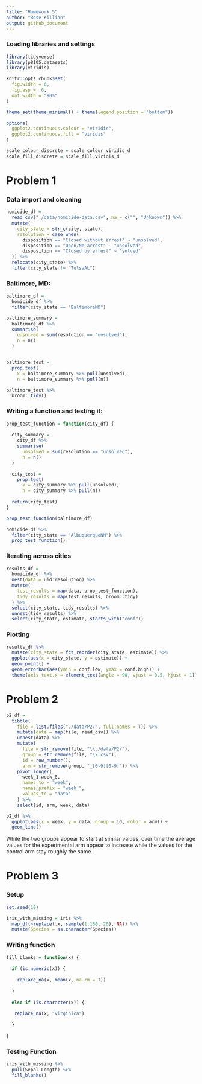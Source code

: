 ```yaml
---
title: "Homework 5"
author: "Rose Killian"
output: github_document
---
```


### Loading libraries and settings

```r
library(tidyverse)
library(p8105.datasets)
library(viridis)

knitr::opts_chunk$set(
  fig.width = 6,
  fig.asp = .6,
  out.width = "90%"
)

theme_set(theme_minimal() + theme(legend.position = "bottom"))

options(
  ggplot2.continuous.colour = "viridis",
  ggplot2.continuous.fill = "viridis"
)

scale_colour_discrete = scale_colour_viridis_d
scale_fill_discrete = scale_fill_viridis_d

```

# Problem 1

### Data import and cleaning

```r
homicide_df = 
  read_csv("./data/homicide-data.csv", na = c("", "Unknown")) %>% 
  mutate(
    city_state = str_c(city, state),
    resolution = case_when(
      disposition == "Closed without arrest" ~ "unsolved",
      disposition == "Open/No arrest" ~ "unsolved",
      disposition == "Closed by arrest" ~ "solved"
  )) %>% 
  relocate(city_state) %>% 
  filter(city_state != "TulsaAL")
```

### Baltimore, MD:

```r
baltimore_df = 
  homicide_df %>% 
  filter(city_state == "BaltimoreMD")

baltimore_summary = 
  baltimore_df %>% 
  summarise(
    unsolved = sum(resolution == "unsolved"),
    n = n()
  )


baltimore_test = 
  prop.test(
    x = baltimore_summary %>% pull(unsolved),
    n = baltimore_summary %>% pull(n))

baltimore_test %>% 
  broom::tidy()
```

### Writing a function and testing it:

```r
prop_test_function = function(city_df) {
  
  city_summary = 
    city_df %>% 
    summarise(
      unsolved = sum(resolution == "unsolved"),
      n = n()
  )

  city_test = 
    prop.test(
      x = city_summary %>% pull(unsolved),
      n = city_summary %>% pull(n))
  
  return(city_test)
}

prop_test_function(baltimore_df)

homicide_df %>% 
  filter(city_state == "AlbuquerqueNM") %>% 
  prop_test_function()
```

### Iterating across cities

```r
results_df = 
  homicide_df %>% 
  nest(data = uid:resolution) %>% 
  mutate(
    test_results = map(data, prop_test_function),
    tidy_results = map(test_results, broom::tidy)
  ) %>% 
  select(city_state, tidy_results) %>% 
  unnest(tidy_results) %>% 
  select(city_state, estimate, starts_with("conf"))
```

### Plotting

```r
results_df %>% 
  mutate(city_state = fct_reorder(city_state, estimate)) %>% 
  ggplot(aes(x = city_state, y = estimate)) +
  geom_point() +
  geom_errorbar(aes(ymin = conf.low, ymax = conf.high)) +
  theme(axis.text.x = element_text(angle = 90, vjust = 0.5, hjust = 1))
```

# Problem 2

```r
p2_df =
  tibble(
    file = list.files("./data/P2/", full.names = T)) %>%
    mutate(data = map(file, read_csv)) %>% 
    unnest(data) %>% 
    mutate(
      file = str_remove(file, "\\./data/P2/"),
      group = str_remove(file, "\\.csv"),
      id = row_number(),
      arm = str_remove(group, "_[0-9][0-9]")) %>%
    pivot_longer(
      week_1:week_8,
      names_to = "week",
      names_prefix = "week_",
      values_to = "data"
    ) %>% 
    select(id, arm, week, data) 

p2_df %>% 
  ggplot(aes(x = week, y = data, group = id, color = arm)) +
  geom_line()
```

While the two groups appear to start at similar values, over time the average values for the experimental arm appear to increase while the values for the control arm stay roughly the same. 

# Problem 3

### Setup

```r
set.seed(10)

iris_with_missing = iris %>% 
  map_df(~replace(.x, sample(1:150, 20), NA)) %>%
  mutate(Species = as.character(Species))
```

### Writing function

```r
fill_blanks = function(x) {
  
  if (is.numeric(x)) {
    
    replace_na(x, mean(x, na.rm = T))
      
  }
  
  else if (is.character(x)) {
    
   replace_na(x, "virginica")
    
  }
  
}
```

### Testing Function

```r
iris_with_missing %>% 
  pull(Sepal.Length) %>% 
  fill_blanks()
```

